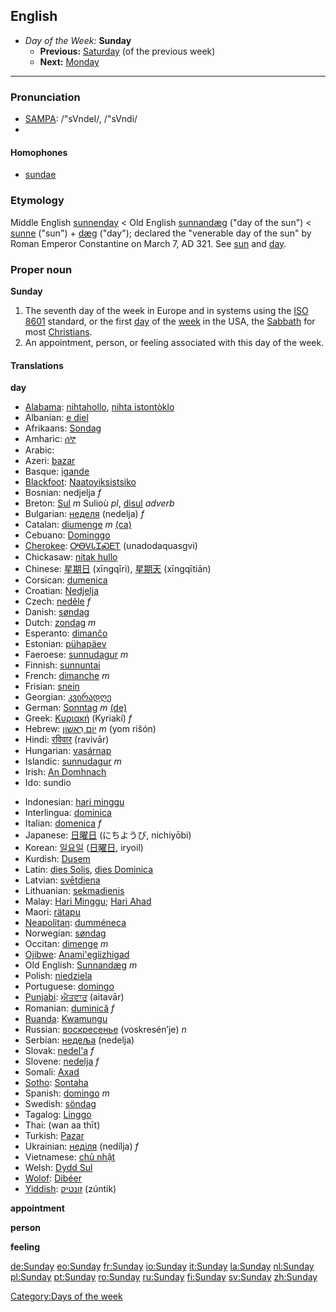 == English ==
*''Day of the Week:'' '''Sunday'''
**'''Previous:''' [[Saturday]] (of the previous week)
**'''Next:''' [[Monday]]
----

=== Pronunciation ===
*[[w:SAMPA|SAMPA]]: /"sVndeI/, /"sVndi/
*{{IPA|/ˈsʌndeɪ/, /ˈsʌndi/}}

====Homophones====
*[[sundae]]

=== Etymology ===
Middle English [[sunnenday]] < Old English [[sunnandæg]] ("day of the sun") < [[sunne]] ("sun") + [[dæg]] ("day"); declared the "venerable day of the sun" by Roman Emperor Constantine on March 7, AD 321. See [[sun]] and [[day]].

===Proper noun===
'''Sunday'''

#The seventh day of the week in Europe and in systems using the [[w:ISO 8601|ISO 8601]] standard, or the first [[day]] of the [[week]] in the USA, the [[Sabbath]] for most [[Christian]]s.
#An appointment, person, or feeling associated with this day of the week.

====Translations====
'''day'''
{{top}}
<!--left column-->
*[[Alabama]]: [[nihtahollo]], [[nihta istontòklo]]
*Albanian: [[e diel]]
*Afrikaans: [[Sondag]]
*Amharic: [[ሰኞ]]
*Arabic: {{ARchar|[[الأحد]]}} {{IPAchar|(al-’áħadd)}}
*Azeri: [[bazar]]
*Basque: [[igande]]
*[[Blackfoot]]: [[Naatoyiksistsiko]]
*Bosnian: nedjelja ''f''
*Breton: [[Sul]] ''m'' Sulioù ''pl'', [[disul]] ''adverb''
*Bulgarian: [[неделя]] (nedelja) ''f''
*Catalan: [[diumenge]] ''m'' [[:ca:diumenge|(ca)]] 
*Cebuano: [[Dominggo]]
*[[Cherokee]]: [[ᎤᎾᏙᏓᏆᏍᎬᎢ]] (unadodaquasgvi)
*Chickasaw: [[nitak hullo]]
*Chinese: [[星期日]] (xīngqīrì), [[星期天]] (xīngqītiān)
*Corsican: [[dumenica]]
*Croatian: [[Nedjelja]]
*Czech: [[neděle]] ''f''
*Danish: [[søndag]]
*Dutch: [[zondag]] ''m''
*Esperanto: [[dimanĉo]]
*Estonian: [[pühapäev]]
*Faeroese: [[sunnudagur]] ''m''
*Finnish: [[sunnuntai]]
*French: [[dimanche]] ''m''
*Frisian: [[snein]]
*Georgian: [[კვირადღე]] {{IPAchar|(kviradǧe)}}
*German: [[Sonntag]] ''m'' [[:de:Sonntag|(de)]] 
*Greek: [[Κυριακή]] (Kyriakí) ''f''
*Hebrew: [[יום ראשון|יוֹם רִאשׁוֹן]] ''m'' (yom rišón)
*Hindi: [[रविवार]] (ravivār)
*Hungarian: [[vasárnap]]
*Islandic: [[sunnudagur]] ''m''
*Irish: [[An Domhnach]]
*Ido: sundio
{{mid}}
<!--right column-->
*Indonesian: [[hari minggu]]
*Interlingua: [[dominica]]
*Italian: [[domenica]] ''f''
*Japanese: [[日曜日]] (にちようび, nichiyōbi)
*Korean: [[일요일]] ([[日曜日]], iryoil)
*Kurdish: [[Dusem]]
*Latin: [[dies Solis]], [[dies Dominica]]
*Latvian: [[svētdiena]]
*Lithuanian: [[sekmadienis]]
*Malay: [[Hari Minggu]]; [[Hari Ahad]]
*Maori: [[rätapu]]
*[[Neapolitan]]: [[dumméneca]]
*Norwegian: [[søndag]]
*Occitan: [[dimenge]] ''m''
*[[Ojibwe]]: [[Anami'egiizhigad]]
*Old English: [[Sunnandæg]] ''m''
*Polish: [[niedziela]]
*Portuguese: [[domingo]]
*[[Punjabi]]: [[ਐਤਵਾਰ]] (aitavār)
*Romanian: [[duminică]] ''f''
*[[Ruanda]]: [[Kwamungu]]
*Russian: [[воскресенье]] (voskresén’je) ''n''
*Serbian: [[недеља]] (nedelja)
*Slovak: [[nedel'a]] ''f''
*Slovene: [[nedelja]] ''f''
*Somali: [[Axad]]
*[[Sotho]]: [[Sontaha]]
*Spanish: [[domingo]] ''m''
*Swedish: [[söndag]]
*Tagalog: [[Linggo]]
*Thai: {{THchar|[[วันอาทิตย์]]}} (wan aa thīt)
*Turkish: [[Pazar]]
*Ukrainian: [[неділя]] (nedílja) ''f''
*Vietnamese: [[chủ nhật]]
*Welsh: [[Dydd Sul]]
*[[Wolof]]: [[Dibéer]]
*[[Yiddish]]: [[זונטיק]] (zúntik)
{{bottom}}

'''appointment'''
{{top}}
<!--Put translations for languages from A to I here-->
{{mid}}
<!--Put translations for languages from J to Z here-->
{{bottom}}

'''person'''
{{top}}
<!--Put translations for languages from A to I here-->
{{mid}}
<!--Put translations for languages from J to Z here-->
{{bottom}}

'''feeling'''
{{top}}
<!--Put translations for languages from A to I here-->
{{mid}}
<!--Put translations for languages from J to Z here-->
{{bottom}}

[[Category:Days of the week]]

[[de:Sunday]]
[[eo:Sunday]]
[[fr:Sunday]]
[[io:Sunday]]
[[it:Sunday]]
[[la:Sunday]]
[[nl:Sunday]]
[[pl:Sunday]]
[[pt:Sunday]]
[[ro:Sunday]]
[[ru:Sunday]]
[[fi:Sunday]]
[[sv:Sunday]]
[[zh:Sunday]]